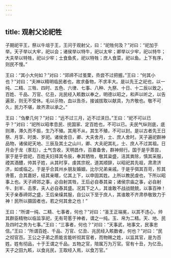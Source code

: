 ```yaml
---
---
---
```

title: 观射父论祀牲
---


子期祀平王，祭以牛俎于王，王问于观射父，曰：“祀牲何及？”对曰：“祀加于举。天子举以大牢，祀以会；诸侯举以特牛，祀以太牢；卿举以少牢，祀以特牛；大夫举以特牲，祀以少牢；士食鱼炙，祀以特牲；庶人食菜，祀以鱼。上下有序，则民不慢。”

王曰：“其小大何如？”对曰：“郊禘不过茧栗，烝尝不过把握。”王曰：“何其小也？”对曰：“夫神以精明临民者也，故求备物，不求丰大。是以先王之祀也，以一纯、二精、三牲、四时、五色、六律、七事、八种、九祭、十日、十二辰以致之，百姓、千品、万官、亿丑，兆民经入畡数以奉之，明德以昭之，和声以听之，以告遍至，则无不受休。毛以示物，血以告杀，接诚拔取以献具，为齐敬也。敬不可久，民力不堪，故齐肃以承之。”

王曰：“刍豢几何？”对曰：“远不过三月，近不过浃日。”王曰：“祀不可以已乎？”对曰：“祀所以昭孝息民、抚国家、定百姓也，不可以已。夫民气纵则底，底则滞，滞久而不振，生乃不殖。其用不从，其生不殖，不可以封。是以古者先王日祭、月享、时类、岁祀。诸侯舍日，卿、大夫舍月，士、庶人舍时。天子遍祀群神品物，诸侯祀天地、三辰及其土之山川，卿、大夫祀其礼，士、庶人不过其祖。日月会于龙（豕尨），土气含收，天明昌作，百嘉备舍，群神频行。国于是乎蒸尝，家于是乎尝祀，百姓夫妇择其令辰，奉其牺牲，敬其粢盛，洁其粪除，慎其采服，禋其酒醴，帅其子姓，从其时享，虔其宗祝，道其顺辞，以昭祀其先祖，肃肃济济，如或临之。于是乎合其州乡朋友婚姻，比尔兄弟亲戚。于是乎弭其百苛，殄其谗慝，合其嘉好，结其亲暱，亿其上下，以申固其姓。上所以教民虔也，下所以昭事上也。天子禘郊之事，必自射其牲，王后必自舂其粢；诸侯宗庙之事，必自射牛、刲羊、击豕，夫人必自舂其盛。况其下之人，其谁敢不战战兢兢，以事百神！天子亲舂禘郊之盛，王后亲缲其服，自公以下至于庶人，其谁敢不齐肃恭敬致力于神！民所以摄固者也，若之何其舍之也！”

王曰：“所谓一纯、二精、七事者，何也？”对曰：“圣王正端冕，以其不违心，帅其群臣精物以临监享祀，无有苛慝于神者，谓之一纯。玉、帛为二精。天、地、民及四时之务为七事。”王曰：“三事者，何也？”对曰：“天事武，地事文，民事忠信。”王曰：“所谓百姓、千品、万官、亿丑、兆民经入畡数者，何也？”对曰：“民之彻官百。王公之子弟之质能言能听彻其官者，而物赐之姓，以监其官，是为百姓。姓有彻品，十于王谓之千品。五物之官，陪属万为万官。官有十丑，为亿丑。天子之田九畡，以食兆民，王取经入焉，以食万官。”

